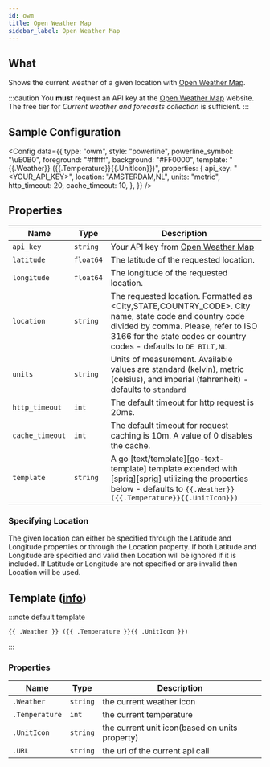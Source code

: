 ```yaml
---
id: owm
title: Open Weather Map
sidebar_label: Open Weather Map
---
```


## What

Shows the current weather of a given location with [Open Weather Map][owm].

:::caution
You **must** request an API key at the [Open Weather Map][owm-price] website.
The free tier for _Current weather and forecasts collection_ is sufficient.
:::

## Sample Configuration


<Config
  data={{
    type: "owm",
    style: "powerline",
    powerline_symbol: "\uE0B0",
    foreground: "#ffffff",
    background: "#FF0000",
    template: "{{.Weather}} ({{.Temperature}}{{.UnitIcon}})",
    properties: {
      api_key: "<YOUR_API_KEY>",
      location: "AMSTERDAM,NL",
      units: "metric",
      http_timeout: 20,
      cache_timeout: 10,
    },
  }}
/>

## Properties

| Name            | Type      | Description                                                                                                                                                                                                        |
| --------------- | --------- | ------------------------------------------------------------------------------------------------------------------------------------------------------------------------------------------------------------------ |
| `api_key`       | `string`  | Your API key from [Open Weather Map][owm]                                                                                                                                                                          |
| `latitude`      | `float64` | The latitude of the requested location.                                                                                                                                                                            |
| `longitude`     | `float64` | The longitude of the requested location.                                                                                                                                                                           |
| `location`      | `string`  | The requested location. Formatted as <City,STATE,COUNTRY_CODE>. City name, state code and country code divided by comma. Please, refer to ISO 3166 for the state codes or country codes - defaults to `DE BILT,NL` |
| `units`         | `string`  | Units of measurement. Available values are standard (kelvin), metric (celsius), and imperial (fahrenheit) - defaults to `standard`                                                                                 |
| `http_timeout`  | `int`     | The default timeout for http request is 20ms.                                                                                                                                                                      |
| `cache_timeout` | `int`     | The default timeout for request caching is 10m. A value of 0 disables the cache.                                                                                                                                   |
| `template`      | `string`  | A go [text/template][go-text-template] template extended with [sprig][sprig] utilizing the properties below - defaults to `{{.Weather}} ({{.Temperature}}{{.UnitIcon}})`                                           |

### Specifying Location

The given location can either be specified through the Latitude and Longitude properties or through the Location property. If both Latitude and Longitude are specified and valid then Location will be ignored if it is included. If Latitude or Longitude are not specified or are invalid then Location will be used.

## Template ([info][templates])

:::note default template

```template
{{ .Weather }} ({{ .Temperature }}{{ .UnitIcon }})
```

:::

### Properties

| Name           | Type     | Description                                    |
| -------------- | -------- | ---------------------------------------------- |
| `.Weather`     | `string` | the current weather icon                       |
| `.Temperature` | `int`    | the current temperature                        |
| `.UnitIcon`    | `string` | the current unit icon(based on units property) |
| `.URL`         | `string` | the url of the current api call                |

[templates]: /docs/configuration/templates
[owm]: https://openweathermap.org
[owm-price]: https://openweathermap.org/price
